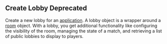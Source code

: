 
## Create Lobby Deprecated

<OperationInfo method='post' path='/lobby/v2/{appId}/create' />

Create a new lobby for an [application](https://hathora.dev/docs/concepts/hathora-entities#application). A lobby object is a wrapper around a [room](https://hathora.dev/docs/concepts/hathora-entities#room) object. With a lobby, you get additional functionality like configuring the visibility of the room, managing the state of a match, and retrieving a list of public lobbies to display to players.
